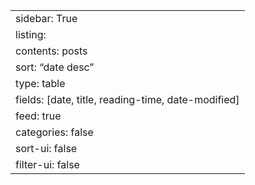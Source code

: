 ---
sidebar: True
listing:
 contents: posts
 sort: "date desc"
 type: table
 fields: [date, title, reading-time, date-modified]
 feed: true
 categories: false
 sort-ui: false
 filter-ui: false
---